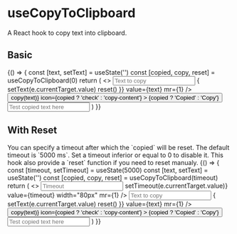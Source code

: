 
<Meta title="Hooks/useCopyToClipboard" />

# useCopyToClipboard

<Description>A React hook to copy text into clipboard.</Description>

## Basic

<Canvas>
  <Story name="basic">
    {() => {
      const [text, setText] = useState('')
      const [copied, copy, reset] = useCopyToClipboard(0)
      return (
        <>
          <Box mb={2} display="flex">
            <Input
              placeholder="Text to copy"
              onChange={e => {
                setText(e.currentTarget.value)
                reset()
              }}
              value={text}
              mr={1}
            />
            <Button
              size="sm"
              onClick={() => copy(text)}
              icon={copied ? 'check' : 'copy-content'}
            >
              {copied ? 'Copied' : 'Copy'}
            </Button>
          </Box>
          <Input placeholder="Test copied text here" />
        </>
      )
    }}
  </Story>
</Canvas>

## With Reset

<Description>
  You can specify a timeout after which the `copied` will be reset. The default
  timeout is `5000 ms`. Set a timeout inferior or equal to 0 to disable it. This
  hook also provide a `reset` function if you need to reset manualy.
</Description>

<Canvas>
  <Story name="reset">
    {() => {
      const [timeout, setTimeout] = useState(5000)
      const [text, setText] = useState('')
      const [copied, copy, reset] = useCopyToClipboard(timeout)
      return (
        <>
          <Box mb={2} display="flex">
            <Input
              type="number"
              placeholder="Timeout"
              onChange={e => setTimeout(e.currentTarget.value)}
              value={timeout}
              width="80px"
              mr={1}
            />
            <Input
              placeholder="Text to copy"
              onChange={e => {
                setText(e.currentTarget.value)
                reset()
              }}
              value={text}
              mr={1}
            />
            <Button
              size="sm"
              onClick={() => copy(text)}
              icon={copied ? 'check' : 'copy-content'}
            >
              {copied ? 'Copied' : 'Copy'}
            </Button>
          </Box>
          <Input placeholder="Test copied text here" />
        </>
      )
    }}
  </Story>
</Canvas>
